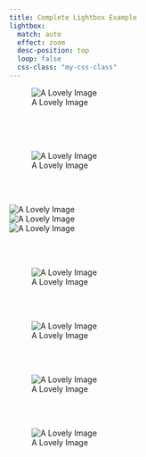 ```yaml
---
title: Complete Lightbox Example
lightbox:
  match: auto
  effect: zoom
  desc-position: top
  loop: false
  css-class: "my-css-class"
---
```


![A Lovely Image](images/event_ppt1.jpg){group="my-gallery"}

<br><br><br>

![A Lovely Image](images/event_ppt2.jpg){group="my-gallery"}

<br><br>

![A Lovely Image](images/krishna.jpg){group="my-gallery"} 
<br>
![A Lovely Image](images/photo.png){group="my-gallery"} 
<br>
![A Lovely Image](images/photo1.jpg){group="my-gallery"}

<br><br>

![A Lovely Image](images/photo2.jpg){group="my-gallery"}

<br><br>

![A Lovely Image](images/photo3.jpg){group="my-gallery"}

<br><br>

![A Lovely Image](images/photo4.jpg){group="my-gallery"}

<br><br>

![A Lovely Image](images/photo5.jpg){group="my-gallery"}
